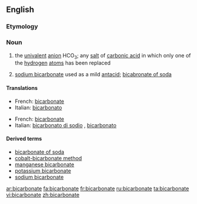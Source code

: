 ==English==

===Etymology===
{{prefix|bi|carbonate}}

===Noun===
{{wikipedia}}
{{en-noun}}

# {{chemistry}} the [[univalent]] [[anion]] HCO<sub>3</sub>; any [[salt]] of [[carbonic acid]] in which only one of the [[hydrogen]] [[atom]]s has been replaced
# [[sodium bicarbonate]] used as a mild [[antacid]]; [[bicabronate of soda]]

====Translations====
{{trans-top|chemistry}}
*French: [[bicarbonate]] {{m}}
*Italian: [[bicarbonato]] {{m}}
{{trans-mid}}
{{trans-bottom}}

{{trans-top|of soda}}
*French: [[bicarbonate]] {{m}}
*Italian: [[bicarbonato di sodio]] {{m}}, [[bicarbonato]] {{m}}
{{trans-mid}}
{{trans-bottom}}

====Derived terms====
*[[bicarbonate of soda]]
*[[cobalt-bicarbonate method]]
*[[manganese bicarbonate]]
*[[potassium bicarbonate]]
*[[sodium bicarbonate]]

[[ar:bicarbonate]]
[[fa:bicarbonate]]
[[fr:bicarbonate]]
[[ru:bicarbonate]]
[[ta:bicarbonate]]
[[vi:bicarbonate]]
[[zh:bicarbonate]]